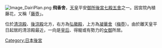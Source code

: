 {{Unreferenced|time=2017-08-28T12:21:17+00:00}}
[[File:Image_DairiPlan.png|right]]
'''飛香舍'''，[[天皇|天皇]]平安[[御所|御所]][[後宮|後宮]][[七殿五舍|七殿五舍]]之一。因宮院內植藤花，又稱「[[藤壺|藤壺]]」。

位於[[清涼殿|清涼殿]]、[[後涼殿|後涼殿]]北方，右方為[[弘徽殿|弘徽殿]]，上方為[[凝華舍|凝華舍]]（[[梅壺|梅壺]]）。由於離天皇平日起居的清涼殿最近，一向是[[皇后|皇后]]、得寵或有勢力的[[女御|女御]]所居。

[[Category:日本後宮|Category:日本後宮]]